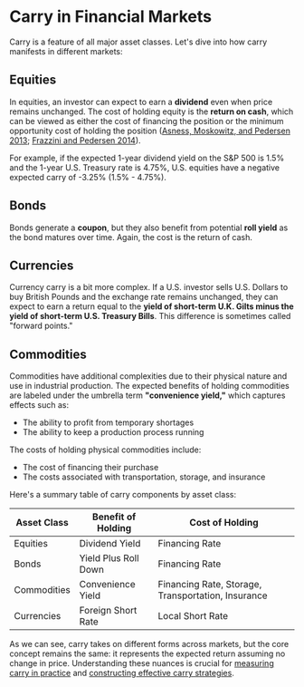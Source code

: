
# Carry in Financial Markets

Carry is a feature of all major asset classes. Let's dive into how carry manifests in different markets:

## Equities

In equities, an investor can expect to earn a **dividend** even when price remains unchanged. The cost of holding equity is the **return on cash**, which can be viewed as either the cost of financing the position or the minimum opportunity cost of holding the position ([Asness, Moskowitz, and Pedersen 2013](/references); [Frazzini and Pedersen 2014](/references)).

<Callout>
For example, if the expected 1-year dividend yield on the S&P 500 is 1.5% and the 1-year U.S. Treasury rate is 4.75%, U.S. equities have a negative expected carry of -3.25% (1.5% - 4.75%).
</Callout>

## Bonds

Bonds generate a **coupon**, but they also benefit from potential **roll yield** as the bond matures over time. Again, the cost is the return of cash.

## Currencies

Currency carry is a bit more complex. If a U.S. investor sells U.S. Dollars to buy British Pounds and the exchange rate remains unchanged, they can expect to earn a return equal to the **yield of short-term U.K. Gilts minus the yield of short-term U.S. Treasury Bills**. This difference is sometimes called "forward points."

## Commodities

Commodities have additional complexities due to their physical nature and use in industrial production. The expected benefits of holding commodities are labeled under the umbrella term **"convenience yield,"** which captures effects such as:

- The ability to profit from temporary shortages
- The ability to keep a production process running

The costs of holding physical commodities include:

- The cost of financing their purchase
- The costs associated with transportation, storage, and insurance

Here's a summary table of carry components by asset class:

| Asset Class | Benefit of Holding      | Cost of Holding                                         |
|-------------|-------------------------|----------------------------------------------------------|
| Equities    | Dividend Yield          | Financing Rate                                          | 
| Bonds       | Yield Plus Roll Down    | Financing Rate                                          |
| Commodities | Convenience Yield       | Financing Rate, Storage, Transportation, Insurance      |
| Currencies  | Foreign Short Rate      | Local Short Rate                                        |

As we can see, carry takes on different forms across markets, but the core concept remains the same: it represents the expected return assuming no change in price. Understanding these nuances is crucial for [measuring carry in practice](/what-is-carry/measuring-carry-in-practice) and [constructing effective carry strategies](/what-is-carry/constructing-carry-strategies).